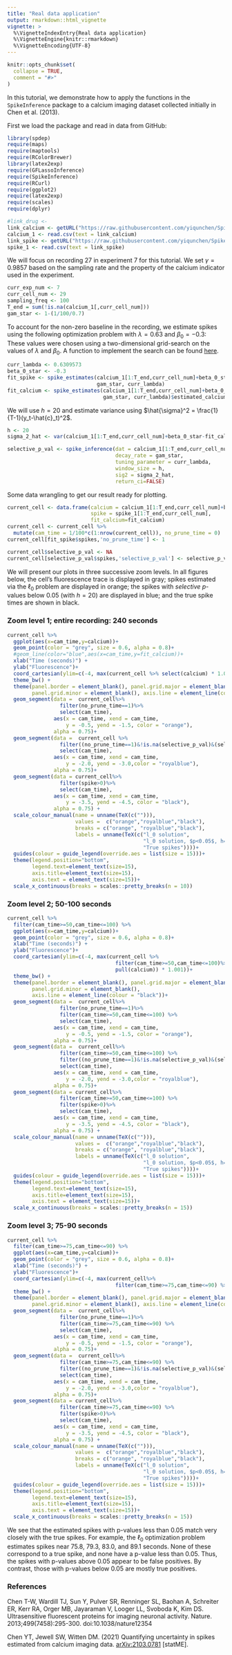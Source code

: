 ```yaml
---
title: "Real data application"
output: rmarkdown::html_vignette
vignette: >
  %\VignetteIndexEntry{Real data application}
  %\VignetteEngine{knitr::rmarkdown}
  %\VignetteEncoding{UTF-8}
---
```

```r
knitr::opts_chunk$set(
  collapse = TRUE,
  comment = "#>"
)
```

In this tutorial, we demonstrate how to apply the functions in the `SpikeInference` package to a calcium imaging dataset collected initially in Chen et al. (2013). 

First we load the package and read in data from GitHub:
```r
library(spdep)
require(maps)
require(maptools)
require(RColorBrewer)
library(latex2exp)
require(GFLassoInference)
require(SpikeInference)
require(RCurl)
require(ggplot2)
require(latex2exp)
require(scales)
require(dplyr)

#link_drug <- 
link_calcium <- getURL("https://raw.githubusercontent.com/yiqunchen/SpikeInference-experiments/main/input_files/7.train.calcium.csv")
calcium_1 <- read.csv(text = link_calcium)
link_spike <- getURL("https://raw.githubusercontent.com/yiqunchen/SpikeInference-experiments/main/input_files/7.train.spikes.csv")
spike_1 <- read.csv(text = link_spike)
```

We will focus on recording 27 in experiment 7 for this tutorial. We set $\gamma=0.9857$ based on the sampling rate and the property of the calcium indicator used in the experiment.
```r
curr_exp_num <- 7
curr_cell_num <- 29
sampling_freq <- 100
T_end = sum(!is.na(calcium_1[,curr_cell_num]))
gam_star <- 1-(1/100/0.7)
```

To account for the non-zero baseline in the recording, we estimate spikes using the following optimization problem with $\lambda = 0.63$ and $\beta_0 = -0.3$:
 \begin{equation}
 \text{minimize}_{c_1,...,c_T\geq 0} \left\{\frac{1}{2}\sum_{t=1}^T ( y_t - c_t + \beta_0)^2 + \lambda \sum_{t=2}^T 
 1(c_t \neq \gamma c_{t-1}) \right\}.
\end{equation} 
These values were chosen using a two-dimensional grid-search on the values of $\lambda$ and $\beta_0$. A function to implement the search can be found [here](https://github.com/yiqunchen/SpikeInference-experiments/blob/main/2d_tuning_param_ell_0.R).

```r
curr_lambda <- 0.6309573
beta_0_star <- -0.3
fit_spike <- spike_estimates(calcium_1[1:T_end,curr_cell_num]+beta_0_star,
                             gam_star, curr_lambda)
fit_calcium <- spike_estimates(calcium_1[1:T_end,curr_cell_num]+beta_0_star,
                               gam_star, curr_lambda)$estimated_calcium
```

We will use $h=20$ and estimate variance using $\hat{\sigma}^2 = \frac{1}{T-1}(y_t-\hat{c}_t)^2$.

```r
h <- 20
sigma_2_hat <- var(calcium_1[1:T_end,curr_cell_num]+beta_0_star-fit_calcium)

selective_p_val <- spike_inference(dat = calcium_1[1:T_end,curr_cell_num]+beta_0_star, 
                                   decay_rate = gam_star,
                                   tuning_parameter = curr_lambda, 
                                   window_size = h,
                                   sig2 = sigma_2_hat, 
                                   return_ci=FALSE)

```

Some data wrangling to get our result ready for plotting.
```r
current_cell <- data.frame(calcium = calcium_1[1:T_end,curr_cell_num]+beta_0_star, 
                           spike = spike_1[1:T_end,curr_cell_num],
                           fit_calcium=fit_calcium) 
current_cell <- current_cell %>% 
  mutate(cam_time = 1/100*c(1:nrow(current_cell)), no_prune_time = 0) 
current_cell[fit_spike$spikes,'no_prune_time'] <- 1

current_cell$selective_p_val <- NA
current_cell[selective_p_val$spikes,'selective_p_val'] <- selective_p_val$pvals
```

We will present our plots in three successive zoom levels. In all figures below, the cell's fluorescence trace is displayed in gray; spikes estimated via the $\ell_0$ problem are displayed in orange; the spikes with *selective* $p$-values below $0.05$ (with $h=20$) are displayed in blue; and the true spike times are shown in black.

### Zoom level 1; entire recording: 240 seconds
```r
current_cell %>%
  ggplot(aes(x=cam_time,y=calcium))+
  geom_point(color = "grey", size = 0.6, alpha = 0.8)+
  #geom_line(color="blue",aes(x=cam_time,y=fit_calcium))+
  xlab("Time (seconds)") +
  ylab("Fluorescence")+
  coord_cartesian(ylim=c(-4, max(current_cell %>% select(calcium) * 1.001)))+
  theme_bw() + 
  theme(panel.border = element_blank(), panel.grid.major = element_blank(),
        panel.grid.minor = element_blank(), axis.line = element_line(colour = "black"))+
  geom_segment(data =  current_cell%>%
                 filter(no_prune_time==1)%>%
                 select(cam_time), 
               aes(x = cam_time, xend = cam_time,
                   y = -0.5, yend = -1.5, color = "orange"),
               alpha = 0.75)+
  geom_segment(data =  current_cell %>%
                 filter((no_prune_time==1)&!is.na(selective_p_val)&(selective_p_val<=0.05))%>%
                 select(cam_time), 
               aes(x = cam_time, xend = cam_time,
                   y = -2.0, yend = -3.0,color = "royalblue"),
               alpha = 0.75)+
  geom_segment(data = current_cell%>%
                 filter(spike>0)%>%
                 select(cam_time), 
               aes(x = cam_time, xend = cam_time,
                   y = -3.5, yend = -4.5, color = "black"),
               alpha = 0.75) +
  scale_colour_manual(name = unname(TeX(c(""))),
                      values =  c("orange","royalblue","black"),
                      breaks = c("orange", "royalblue","black"),
                      labels = unname(TeX(c("l_0 solution",
                                            "l_0 solution, $p<0.05$, h=20",
                                            "True spikes"))))+
  guides(colour = guide_legend(override.aes = list(size = 15)))+
  theme(legend.position="bottom",
        legend.text=element_text(size=15),
        axis.title=element_text(size=15),
        axis.text = element_text(size=15))+
  scale_x_continuous(breaks = scales::pretty_breaks(n = 10))

```

### Zoom level 2; 50-100 seconds
```r
current_cell %>%
  filter(cam_time>=50,cam_time<=100) %>%
  ggplot(aes(x=cam_time,y=calcium))+
  geom_point(color = "grey", size = 0.6, alpha = 0.8)+
  xlab("Time (seconds)") +
  ylab("Fluorescence")+
  coord_cartesian(ylim=c(-4, max(current_cell %>%
                                   filter(cam_time>=50,cam_time<=100)%>%
                                   pull(calcium)) * 1.001))+
  theme_bw() + 
  theme(panel.border = element_blank(), panel.grid.major = element_blank(),
        panel.grid.minor = element_blank(), 
        axis.line = element_line(colour = "black"))+
  geom_segment(data =  current_cell%>%
                 filter(no_prune_time==1)%>%
                 filter(cam_time>=50,cam_time<=100) %>%
                 select(cam_time), 
               aes(x = cam_time, xend = cam_time,
                   y = -0.5, yend = -1.5, color = "orange"),
               alpha = 0.75)+
  geom_segment(data =  current_cell%>%
                 filter(cam_time>=50,cam_time<=100) %>%
                 filter((no_prune_time==1)&!is.na(selective_p_val)&(selective_p_val<=0.05))%>%
                 select(cam_time), 
               aes(x = cam_time, xend = cam_time,
                   y = -2.0, yend = -3.0,color = "royalblue"),
               alpha = 0.75)+
  geom_segment(data = current_cell%>%
                 filter(cam_time>=50,cam_time<=100) %>%
                 filter(spike>0)%>%
                 select(cam_time), 
               aes(x = cam_time, xend = cam_time,
                   y = -3.5, yend = -4.5, color = "black"),
               alpha = 0.75) +
  scale_colour_manual(name = unname(TeX(c(""))),
                      values =  c("orange","royalblue","black"),
                      breaks = c("orange", "royalblue","black"),
                      labels = unname(TeX(c("l_0 solution",
                                            "l_0 solution, $p<0.05$, h=20",
                                            "True spikes"))))+
  guides(colour = guide_legend(override.aes = list(size = 15)))+
  theme(legend.position="bottom",
        legend.text=element_text(size=15),
        axis.title=element_text(size=15),
        axis.text = element_text(size=15))+
  scale_x_continuous(breaks = scales::pretty_breaks(n = 15))
```

### Zoom level 3; 75-90 seconds
```r
current_cell %>%
  filter(cam_time>=75,cam_time<=90) %>%
  ggplot(aes(x=cam_time,y=calcium))+
  geom_point(color = "grey", size = 0.6, alpha = 0.8)+
  xlab("Time (seconds)") +
  ylab("Fluorescence")+
  coord_cartesian(ylim=c(-4, max(current_cell%>%
                                   filter(cam_time>=75,cam_time<=90) %>%select(calcium) * 1.001)))+
  theme_bw() + 
  theme(panel.border = element_blank(), panel.grid.major = element_blank(),
        panel.grid.minor = element_blank(), axis.line = element_line(colour = "black"))+
  geom_segment(data =  current_cell%>%
                 filter(no_prune_time==1)%>%
                 filter(cam_time>=75,cam_time<=90) %>%
                 select(cam_time), 
               aes(x = cam_time, xend = cam_time,
                   y = -0.5, yend = -1.5, color = "orange"),
               alpha = 0.75)+
  geom_segment(data =  current_cell%>%
                 filter(cam_time>=75,cam_time<=90) %>%
                 filter((no_prune_time==1)&!is.na(selective_p_val)&(selective_p_val<=0.05))%>%
                 select(cam_time), 
               aes(x = cam_time, xend = cam_time,
                   y = -2.0, yend = -3.0,color = "royalblue"),
               alpha = 0.75)+
  geom_segment(data = current_cell%>%
                 filter(cam_time>=75,cam_time<=90) %>%
                 filter(spike>0)%>%
                 select(cam_time), 
               aes(x = cam_time, xend = cam_time,
                   y = -3.5, yend = -4.5, color = "black"),
               alpha = 0.75) +
  scale_colour_manual(name = unname(TeX(c(""))),
                      values =  c("orange","royalblue","black"),
                      breaks = c("orange", "royalblue","black"),
                      labels = unname(TeX(c("l_0 solution",
                                            "l_0 solution, $p<0.05$, h=20",
                                            "True spikes"))))+
  guides(colour = guide_legend(override.aes = list(size = 15)))+
  theme(legend.position="bottom",
        legend.text=element_text(size=15),
        axis.title=element_text(size=15),
        axis.text = element_text(size=15))+
  scale_x_continuous(breaks = scales::pretty_breaks(n = 15))
```

We see that the estimated spikes with p-values less than 0.05 match very closely with the
true spikes. For example, the $\ell_0$ optimization problem estimates spikes near 75.8, 79.3, 83.0, and 89.1 seconds. None of these correspond to a true spike, and none have a p-value less than 0.05. Thus, the spikes with p-values above 0.05 appear to be false positives. By contrast, those with p-values below 0.05 are mostly true positives. 

### References

Chen T-W, Wardill TJ, Sun Y, Pulver SR, Renninger SL, Baohan A, Schreiter ER, Kerr RA, Orger MB, Jayaraman V, Looger LL, Svoboda K, Kim DS. Ultrasensitive fluorescent proteins for imaging neuronal activity. Nature. 2013;499(7458):295-300. doi:10.1038/nature12354

Chen YT, Jewell SW, Witten DM. (2021) Quantifying uncertainty in spikes estimated from calcium imaging data. [arXiv:2103.0781](https://arxiv.org/abs/2103.07818) [statME].



